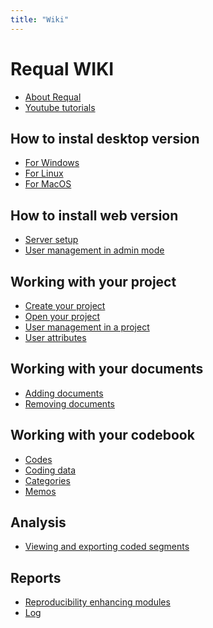 ```yaml
---
title: "Wiki"
---
```


# **Requal WIKI ** 

* [About Requal](wiki/Home.md)
* [Youtube tutorials](https://www.youtube.com/playlist?list=PLnPxF9V0hJaKMJ2iGrpt64M0PjZlqMuKl.md)


## How to instal desktop version


* [For Windows](wiki/ReQual-for-Windows.md)
* [For Linux](wiki/ReQual-for-Linux.md)
* [For MacOS](wiki/ReQual-for-Mac-OS.md)

## How to install web version

* [Server setup](wiki/Server-setup.md)
* [User management in admin mode](wiki/User-management-in-admin-mode-(server).md)

## Working with your project

* [Create your project](wiki/Working-with-your-project.md)
* [Open your project](wiki/How-to-open-your-project.md)
* [User management in a project](wiki/User-management-in-a-project.md)
* [User attributes](wiki/User-attributes.md)

## Working with your documents

* [Adding documents](wiki/How-to-add-documents.md)
* [Removing documents](wiki/How-to-remove-documents.md)

## Working with your codebook

* [Codes](wiki/Working-with-Codes.md)
* [Coding data](wiki/Coding-data.md) 
* [Categories](wiki/Working-with-categories.md)
* [Memos](wiki/Working-with-Memos.md)

## Analysis

* [Viewing and exporting coded segments](wiki/Analysis.md)

## Reports

* [Reproducibility enhancing modules](wiki/Reproducibility-enhancing-modules.md)
* [Log](wiki/Log-Tab.md)
